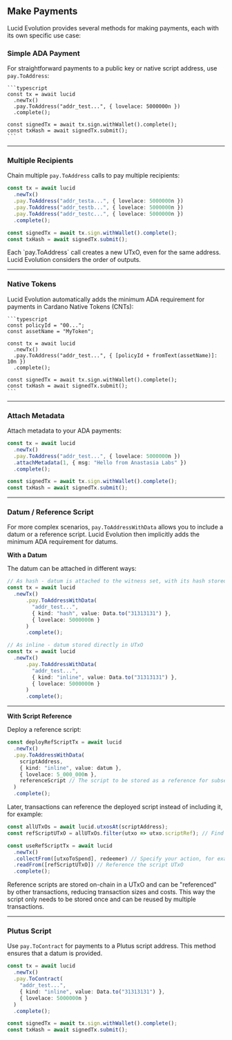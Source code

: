 
## Make Payments

Lucid Evolution provides several methods for making payments, each with its own specific use case:

### Simple ADA Payment

For straightforward payments to a public key or native script address, use `pay.ToAddress`:

    ```typescript
    const tx = await lucid
      .newTx()
      .pay.ToAddress("addr_test...", { lovelace: 5000000n })
      .complete();

    const signedTx = await tx.sign.withWallet().complete();
    const txHash = await signedTx.submit();
    ```

---

### Multiple Recipients

Chain multiple `pay.ToAddress` calls to pay multiple recipients:

```typescript
const tx = await lucid
  .newTx()
  .pay.ToAddress("addr_testa...", { lovelace: 5000000n })
  .pay.ToAddress("addr_testb...", { lovelace: 5000000n })
  .pay.ToAddress("addr_testc...", { lovelace: 5000000n })
  .complete();

const signedTx = await tx.sign.withWallet().complete();
const txHash = await signedTx.submit();
```

<Callout type="info">
Each `pay.ToAddress` call creates a new UTxO, even for the same address. Lucid Evolution considers the order of outputs.
</Callout>

---

### Native Tokens

Lucid Evolution automatically adds the minimum ADA requirement for payments in Cardano Native Tokens (CNTs):

    ```typescript
    const policyId = "00...";
    const assetName = "MyToken";

    const tx = await lucid
      .newTx()
      .pay.ToAddress("addr_test...", { [policyId + fromText(assetName)]: 10n })
      .complete();

    const signedTx = await tx.sign.withWallet().complete();
    const txHash = await signedTx.submit();
    ```

---
### Attach Metadata

Attach metadata to your ADA payments:

```typescript
const tx = await lucid
  .newTx()
  .pay.ToAddress("addr_test...", { lovelace: 5000000n })
  .attachMetadata(1, { msg: "Hello from Anastasia Labs" })
  .complete();

const signedTx = await tx.sign.withWallet().complete();
const txHash = await signedTx.submit();
```

---

### Datum / Reference Script

For more complex scenarios, `pay.ToAddressWithData` allows you to include a datum or a reference script. Lucid Evolution then implicitly adds the minimum ADA requirement for datums.

**With a Datum**

The datum can be attached in different ways:

```typescript
// As hash - datum is attached to the witness set, with its hash stored in the UTxO
const tx = await lucid
  .newTx()
      .pay.ToAddressWithData(
        "addr_test...",
        { kind: "hash", value: Data.to("31313131") },
        { lovelace: 5000000n }
      )
      .complete();

// As inline - datum stored directly in UTxO
const tx = await lucid
  .newTx()
      .pay.ToAddressWithData(
        "addr_test...",
        { kind: "inline", value: Data.to("31313131") },
        { lovelace: 5000000n }
      )
      .complete();
```

--- 

**With Script Reference**

Deploy a reference script:

```typescript
const deployRefScriptTx = await lucid
  .newTx()
  .pay.ToAddressWithData(
    scriptAddress,
    { kind: "inline", value: datum },
    { lovelace: 5_000_000n },
    referenceScript // The script to be stored as a reference for subsequent transactions
  )
  .complete();
```

Later, transactions can reference the deployed script instead of including it, for example:

```typescript
const allUTxOs = await lucid.utxosAt(scriptAddress);
const refScriptUTxO = allUTxOs.filter(utxo => utxo.scriptRef); // Find UTxO with reference script depending on your use case

const useRefScriptTx = await lucid
  .newTx()
  .collectFrom([utxoToSpend], redeemer) // Specify your action, for example: which UTxO to spend and which redeemer to use
  .readFrom([refScriptUTxO]) // Reference the script UTxO
  .complete();
```

<Callout type="info">
Reference scripts are stored on-chain in a UTxO and can be "referenced" by other transactions, reducing transaction sizes and costs. This way the script only needs to be stored once and can be reused by multiple transactions.
</Callout>

---

### Plutus Script

Use `pay.ToContract` for payments to a Plutus script address. This method ensures that a datum is provided.

```typescript
const tx = await lucid
  .newTx()
  .pay.ToContract(
    "addr_test...",
    { kind: "inline", value: Data.to("31313131") },
    { lovelace: 5000000n }
  )
  .complete();

const signedTx = await tx.sign.withWallet().complete();
const txHash = await signedTx.submit();
```
